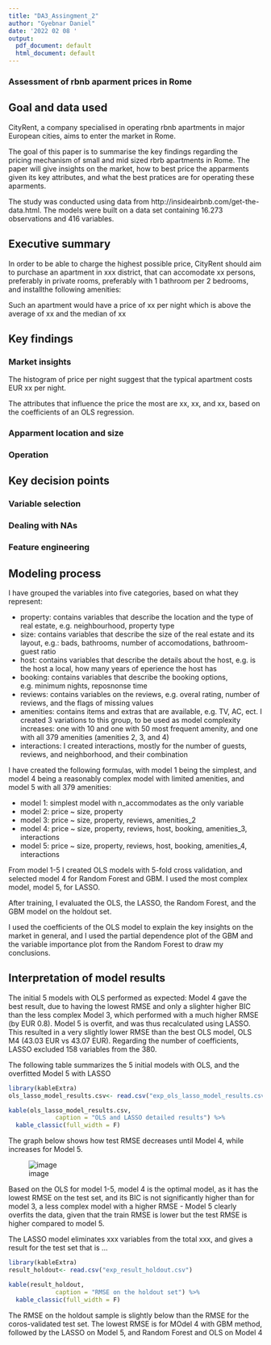 ```yaml
---
title: "DA3_Assingment_2"
author: "Gyebnar Daniel"
date: '2022 02 08 '
output:
  pdf_document: default
  html_document: default
---
```


### Assessment of rbnb aparment prices in Rome

## Goal and data used
CityRent, a company specialised in operating rbnb apartments in major European cities, aims to enter the market in Rome. 

The goal of this paper is to summarise the key findings regarding the pricing mechanism of small and mid sized rbrb apartments in Rome. The paper will give insights on the market, how to best price the apparments given its key attributes, and what the best pratices are for operating these aparments.

The study was conducted using data from http://insideairbnb.com/get-the-data.html.
The models were built on a data set containing 16.273 observations and 416 variables.

## Executive summary
In order to be able to charge the highest possible price, CityRent should aim to purchase an apartment in xxx district, that can accomodate xx persons, preferably in private rooms, preferably with 1 bathroom per 2 bedrooms, and installthe following amenities: 

Such an apartment would have a price of xx per night which is above the average of xx and the median of xx


## Key findings
### Market insights 
The histogram of price per night suggest that the typical apartment costs EUR xx per night. 

The attributes that influence the price the most are xx, xx, and xx, based on the coefficients of an OLS regression.

### Apparment location and size

### Operation 

## Key decision points
### Variable selection

### Dealing with NAs

### Feature engineering


## Modeling process
I have grouped the variables into five categories, based on what they represent:

- property: contains variables that describe the location and the type of real estate, e.g. neighbourhood, property type
- size: contains variables that describe the size of the real estate and its layout, e.g.: bads, bathrooms, number of accomodations, bathroom-guest ratio
- host: contains variables that describe the details about the host, e.g. is the host a local, how many years of eperience the host has
- booking: contains variables that describe the booking options, e.g. minimum nights, reposnonse time
- reviews: contains variables on the reviews, e.g. overal rating, number of reviews, and the flags of missing values
- amenities: contains items and extras that are available, e.g. TV, AC, ect. I created 3 variations to this group, to be used as model complexity increases: one with 10 and one with 50 most frequent amenity, and one with all 379 amenities (amenities 2, 3, and 4)
- interactions: I created interactions, mostly for the number of guests, reviews, and neighborhood, and their combination

I have created the following formulas, with model 1 being the simplest, and model 4 being a reasonably complex model with limited amenities, and model 5 with all 379 amenities:

- model 1: simplest model with n_accommodates as the only variable
- model 2: price ~ size, property 
- model 3: price ~ size, property, reviews, amenities_2 
- model 4: price ~ size, property, reviews, host, booking, amenities_3, interactions
- model 5: price ~ size, property, reviews, host, booking, amenities_4, interactions

From model 1-5 I created OLS models with 5-fold cross validation, and selected model 4 for Random Forest and GBM. I used the most complex model, model 5, for LASSO. 

After training, I evaluated the OLS, the LASSO, the Random Forest, and the GBM model on the holdout set. 

I used the coefficients of the OLS model to explain the key insights on the market in general, and I used the partial dependence plot of the GBM and the variable importance plot from the Random Forest to draw my conclusions.

## Interpretation of model results

The initial 5 models with OLS performed as expected: Model 4 gave the best result, due to having the lowest RMSE and only a slighter higher BIC than the less complex Model 3, which performed with a much higher RMSE (by EUR 0.8). Model 5 is overfit, and was thus recalculated using LASSO. This resulted in a very slightly lower RMSE than the best OLS model, OLS M4 (43.03 EUR vs 43.07 EUR). Regarding the number of coefficients, LASSO excluded 158 variables from the 380.


The following table summarizes the 5 initial models with OLS, and the overfitted Model 5 with LASSO
```r

library(kableExtra)
ols_lasso_model_results.csv<- read.csv("exp_ols_lasso_model_results.csv")

kable(ols_lasso_model_results.csv,
             caption = "OLS and LASSO detailed results") %>%
  kable_classic(full_width = F) 

```

The graph below shows how test RMSE decreases until Model 4, while increases for Model 5.


![image](https://marinegeo.github.io/assets/img/MarineGEO_logo.png)

Based on the OLS for model 1-5, model 4 is the optimal model, as it has the lowest RMSE on the test set, and its BIC is not significantly higher than for model 3, a less complex model with a higher RMSE - Model 5 clearly overfits the data, given that the train RMSE is lower but the test RMSE is higher compared to model 5.

The LASSO model eliminates xxx variables from the total xxx, and gives a result for the test set that is ...

```r

library(kableExtra)
result_holdout<- read.csv("exp_result_holdout.csv")

kable(result_holdout,
             caption = "RMSE on the holdout set") %>%
  kable_classic(full_width = F) 


```
The RMSE on the holdout sample is slightly below than the RMSE for the coros-validated test set. The lowest RMSE is for MOdel 4 with GBM method, followed by the LASSO on Model 5, and Random Forest and OLS on Model 4